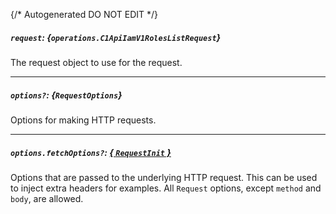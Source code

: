 {/* Autogenerated DO NOT EDIT  */}

##### `request`: *{`operations.C1ApiIamV1RolesListRequest`}*
The request object to use for the request.
<Collapsible openLabel={Labels.showProperties} closeLabel={Labels.hideProperties}>
    <C1ApiIamV1RolesListRequest/>
</Collapsible>

---
##### `options?`: *{`RequestOptions`}*
Options for making HTTP requests.

---
##### `options.fetchOptions?`: [*{ `RequestInit` }*](https://developer.mozilla.org/en-US/docs/Web/API/Request/Request#options)
Options that are passed to the underlying HTTP request. This can be used to inject extra headers for examples. All `Request` options, except `method` and `body`, are allowed.


